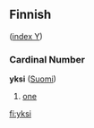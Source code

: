 ==Finnish==
([[Wiktionary:Finnish_index_y|index Y]])

===Cardinal Number===
'''yksi''' ([[:fi:yksi|Suomi]])
#[[one]]

[[fi:yksi]]